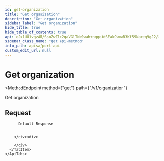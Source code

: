 ```yaml
---
id: get-organization
title: "Get organization"
description: "Get organization"
sidebar_label: "Get organization"
hide_title: true
hide_table_of_contents: true
api: eJx1UU1vgzAM/SsoZwZlx2qaVGlTNe2wah+nqge3dSEakCwxaB3Kf59Naceq9gJ2/J79/Nwpgtyr6VK9uBxq/QOkTa1WsfK4aZymPdc6tUZw6DhcBS459NbUHpnXqdvJRH5b9Bunbc+eqgfcQVNS9DogVQjxGWSOFJnxzFhVSIXZci1H4tQCFZykbZaeAT26Fp3vpTWuZFBBZP00TcHqxFN+M8kSbmKNo0QbFUb7vG0KrA7Sj1t1ivYWuQuzn3HPA2qoJJ81LMj9zdUivEDYMks20vXO9HRNpeAXPC+aLZ4YKvoOi2bJRDHWGk8V1AIful9w4J9FJ1mE35TaEng8N+oX7gZ3lqrNmGfOjlfwMCl23Ro8frgyBHn+atDJQTlswWlYi2q+6cj6+eM794NGmo99+ex9GQLx/Viq5b2FsrlkWA/uvyG+QrljvyJ2/f4EP1SuEgb/j2gxZRVC+AXLcu95
sidebar_class_name: "get api-method"
info_path: apisa/port-api
custom_edit_url: null
---
```



<h1
  className={"openapi__heading"}
>
  Get organization
</h1>

<MethodEndpoint
  method={"get"}
  path={"/v1/organization"}
>
  
</MethodEndpoint>



Get organization

## Request

<div>
  <div>
    <ApiTabs
      label={undefined}
      id={undefined}
    >
      <TabItem
        label={"200"}
        value={"200"}
      >
        <div>
          
          
          Default Response
          
          
        </div><div>
          
        </div>
      </TabItem>
    </ApiTabs>
  </div>
</div>
      